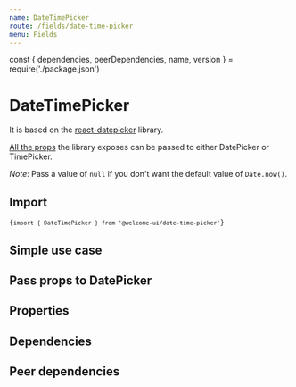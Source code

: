 ```yaml
---
name: DateTimePicker
route: /fields/date-time-picker
menu: Fields
---
```


const { dependencies, peerDependencies, name, version } = require('./package.json')

# DateTimePicker

<TagVersion version={version} name={name} />

It is based on the [react-datepicker](https://github.com/Hacker0x01/react-datepicker) library.

[All the props](https://github.com/Hacker0x01/react-datepicker/blob/master/docs/datepicker.md) the library exposes can be passed to either DatePicker or TimePicker.

_Note_: Pass a value of `null` if you don't want the default value of `Date.now()`.

## Import

<Code>{`import { DateTimePicker } from '@welcome-ui/date-time-picker'`}</Code>

## Simple use case

<Playground>
  <Form initialValues={{ welcome: Date.now() }}>
    <ConnectedField component={DateTimePicker} label="Date" name="welcome" />
  </Form>
</Playground>

## Pass props to DatePicker

<Playground>
  <Form initialValues={{ welcome2: Date.now() }}>
    <ConnectedField
      component={DatePicker}
      dateFormat="MMM dd yyyy"
      label="Date"
      name="welcome2"
      popperProps={{ zIndex: 50 }}
      showMonthDropdown
      showYearDropdown
    />
  </Form>
</Playground>

## Properties

<Props of={DateTimePicker} />

## Dependencies

<Dependencies dependencies={dependencies} />

## Peer dependencies

<Dependencies dependencies={peerDependencies} />
